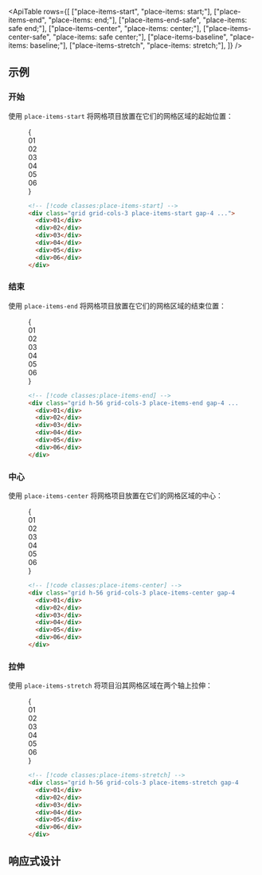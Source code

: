 

<ApiTable
  rows={[
    ["place-items-start", "place-items: start;"],
    ["place-items-end", "place-items: end;"],
    ["place-items-end-safe", "place-items: safe end;"],
    ["place-items-center", "place-items: center;"],
    ["place-items-center-safe", "place-items: safe center;"],
    ["place-items-baseline", "place-items: baseline;"],
    ["place-items-stretch", "place-items: stretch;"],
  ]}
/>

## 示例

### 开始

使用 `place-items-start` 将网格项目放置在它们的网格区域的起始位置：

<Figure>

<Example>
  {
    <div className="font-mono text-sm leading-6 font-bold text-white">
      <div className="grid h-56 grid-cols-3 gap-4">
        <div className="grid grid-cols-1">
          <Stripes border className="col-start-1 row-start-1 rounded-lg" />
          <div className="col-start-1 row-start-1 flex size-14 items-center justify-center place-self-start rounded-lg bg-cyan-500 p-4">
            01
          </div>
        </div>
        <div className="grid grid-cols-1">
          <Stripes border className="col-start-1 row-start-1 rounded-lg" />
          <div className="col-start-1 row-start-1 flex size-14 items-center justify-center place-self-start rounded-lg bg-cyan-500 p-4">
            02
          </div>
        </div>
        <div className="grid grid-cols-1">
          <Stripes border className="col-start-1 row-start-1 rounded-lg" />
          <div className="col-start-1 row-start-1 flex size-14 items-center justify-center place-self-start rounded-lg bg-cyan-500 p-4">
            03
          </div>
        </div>
        <div className="grid grid-cols-1">
          <Stripes border className="col-start-1 row-start-1 rounded-lg" />
          <div className="col-start-1 row-start-1 flex size-14 items-center justify-center place-self-start rounded-lg bg-cyan-500 p-4">
            04
          </div>
        </div>
        <div className="grid grid-cols-1">
          <Stripes border className="col-start-1 row-start-1 rounded-lg" />
          <div className="col-start-1 row-start-1 flex size-14 items-center justify-center place-self-start rounded-lg bg-cyan-500 p-4">
            05
          </div>
        </div>
        <div className="grid grid-cols-1">
          <Stripes border className="col-start-1 row-start-1 rounded-lg" />
          <div className="col-start-1 row-start-1 flex size-14 items-center justify-center place-self-start rounded-lg bg-cyan-500 p-4">
            06
          </div>
        </div>
      </div>
    </div>
  }
</Example>

```html
<!-- [!code classes:place-items-start] -->
<div class="grid grid-cols-3 place-items-start gap-4 ...">
  <div>01</div>
  <div>02</div>
  <div>03</div>
  <div>04</div>
  <div>05</div>
  <div>06</div>
</div>
```

</Figure>

### 结束

使用 `place-items-end` 将网格项目放置在它们的网格区域的结束位置：

<Figure>

<Example>
  {
    <div className="font-mono text-sm leading-6 font-bold text-white">
      <div className="grid h-56 grid-cols-3 gap-4">
        <div className="grid grid-cols-1">
          <Stripes border className="col-start-1 row-start-1 rounded-lg" />
          <div className="col-start-1 row-start-1 flex size-14 items-center justify-center place-self-end rounded-lg bg-violet-500 p-4">
            01
          </div>
        </div>
        <div className="grid grid-cols-1">
          <Stripes border className="col-start-1 row-start-1 rounded-lg" />
          <div className="col-start-1 row-start-1 flex size-14 items-center justify-center place-self-end rounded-lg bg-violet-500 p-4">
            02
          </div>
        </div>
        <div className="grid grid-cols-1">
          <Stripes border className="col-start-1 row-start-1 rounded-lg" />
          <div className="col-start-1 row-start-1 flex size-14 items-center justify-center place-self-end rounded-lg bg-violet-500 p-4">
            03
          </div>
        </div>
        <div className="grid grid-cols-1">
          <Stripes border className="col-start-1 row-start-1 rounded-lg" />
          <div className="col-start-1 row-start-1 flex size-14 items-center justify-center place-self-end rounded-lg bg-violet-500 p-4">
            04
          </div>
        </div>
        <div className="grid grid-cols-1">
          <Stripes border className="col-start-1 row-start-1 rounded-lg" />
          <div className="col-start-1 row-start-1 flex size-14 items-center justify-center place-self-end rounded-lg bg-violet-500 p-4">
            05
          </div>
        </div>
        <div className="grid grid-cols-1">
          <Stripes border className="col-start-1 row-start-1 rounded-lg" />
          <div className="col-start-1 row-start-1 flex size-14 items-center justify-center place-self-end rounded-lg bg-violet-500 p-4">
            06
          </div>
        </div>
      </div>
    </div>
  }
</Example>

```html
<!-- [!code classes:place-items-end] -->
<div class="grid h-56 grid-cols-3 place-items-end gap-4 ...">
  <div>01</div>
  <div>02</div>
  <div>03</div>
  <div>04</div>
  <div>05</div>
  <div>06</div>
</div>
```

</Figure>

### 中心

使用 `place-items-center` 将网格项目放置在它们的网格区域的中心：

<Figure>

<Example>
  {
    <div className="font-mono text-sm leading-6 font-bold text-white">
      <div className="grid h-56 grid-cols-3 gap-4">
        <div className="grid grid-cols-1">
          <Stripes border className="col-start-1 row-start-1 rounded-lg" />
          <div className="col-start-1 row-start-1 flex size-14 items-center justify-center place-self-center rounded-lg bg-pink-500 p-4">
            01
          </div>
        </div>
        <div className="grid grid-cols-1">
          <Stripes border className="col-start-1 row-start-1 rounded-lg" />
          <div className="col-start-1 row-start-1 flex size-14 items-center justify-center place-self-center rounded-lg bg-pink-500 p-4">
            02
          </div>
        </div>
        <div className="grid grid-cols-1">
          <Stripes border className="col-start-1 row-start-1 rounded-lg" />
          <div className="col-start-1 row-start-1 flex size-14 items-center justify-center place-self-center rounded-lg bg-pink-500 p-4">
            03
          </div>
        </div>
        <div className="grid grid-cols-1">
          <Stripes border className="col-start-1 row-start-1 rounded-lg" />
          <div className="col-start-1 row-start-1 flex size-14 items-center justify-center place-self-center rounded-lg bg-pink-500 p-4">
            04
          </div>
        </div>
        <div className="grid grid-cols-1">
          <Stripes border className="col-start-1 row-start-1 rounded-lg" />
          <div className="col-start-1 row-start-1 flex size-14 items-center justify-center place-self-center rounded-lg bg-pink-500 p-4">
            05
          </div>
        </div>
        <div className="grid grid-cols-1">
          <Stripes border className="col-start-1 row-start-1 rounded-lg" />
          <div className="col-start-1 row-start-1 flex size-14 items-center justify-center place-self-center rounded-lg bg-pink-500 p-4">
            06
          </div>
        </div>
      </div>
    </div>
  }
</Example>

```html
<!-- [!code classes:place-items-center] -->
<div class="grid h-56 grid-cols-3 place-items-center gap-4 ...">
  <div>01</div>
  <div>02</div>
  <div>03</div>
  <div>04</div>
  <div>05</div>
  <div>06</div>
</div>
```

</Figure>

### 拉伸

使用 `place-items-stretch` 将项目沿其网格区域在两个轴上拉伸：

<Figure>

<Example>
  {
    <div className="grid grid-cols-1">
      <Stripes border className="col-start-1 row-start-1 rounded-lg" />
      <div className="col-start-1 row-start-1 grid h-56 grid-cols-3 gap-4 font-mono text-sm leading-6 font-bold text-white">
        <div className="grid place-items-stretch">
          <div className="flex items-center justify-center rounded-lg bg-blue-500 p-4">01</div>
        </div>
        <div className="grid place-items-stretch">
          <div className="flex items-center justify-center rounded-lg bg-blue-500 p-4">02</div>
        </div>
        <div className="grid place-items-stretch">
          <div className="flex items-center justify-center rounded-lg bg-blue-500 p-4">03</div>
        </div>
        <div className="grid place-items-stretch">
          <div className="flex items-center justify-center rounded-lg bg-blue-500 p-4">04</div>
        </div>
        <div className="grid place-items-stretch">
          <div className="flex items-center justify-center rounded-lg bg-blue-500 p-4">05</div>
        </div>
        <div className="grid place-items-stretch">
          <div className="flex items-center justify-center rounded-lg bg-blue-500 p-4">06</div>
        </div>
      </div>
    </div>
  }
</Example>

```html
<!-- [!code classes:place-items-stretch] -->
<div class="grid h-56 grid-cols-3 place-items-stretch gap-4 ...">
  <div>01</div>
  <div>02</div>
  <div>03</div>
  <div>04</div>
  <div>05</div>
  <div>06</div>
</div>
```

</Figure>

## 响应式设计

<ResponsiveDesign property="place-items" defaultClass="grid place-items-start" featuredClass="place-items-center" />